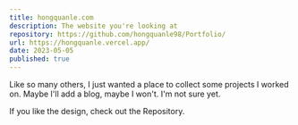 ```yaml
---
title: hongquanle.com
description: The website you're looking at
repository: https://github.com/hongquanle98/Portfolio/
url: https://hongquanle.vercel.app/
date: 2023-05-05
published: true
---
```


Like so many others, I just wanted a place to collect some projects I worked on. Maybe I'll add a blog, maybe I won't. I'm not sure yet.

If you like the design, check out the Repository.
